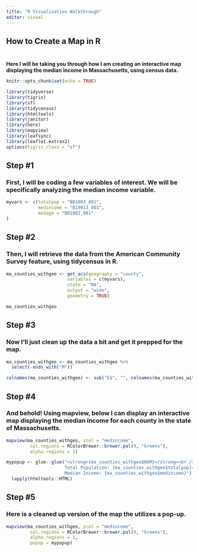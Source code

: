 ```yaml
---
title: "R Visualization Walkthrough"
editor: visual
---
```


## How to Create a Map in R

```         
```

### 

**Here I will be taking you through how I am creating an interactive map displaying the median income in Massachusetts, using census data.**

```r

knitr::opts_chunk$set(echo = TRUE)

library(tidyverse)
library(tigris)
library(sf)
library(tidycensus)
library(htmltools)
library(janitor)
library(here)
library(mapview)
library(leafsync)
library(leaflet.extras2)
options(tigris_class = "sf")


```

## Step #1

### **First, I will be coding a few variables of interest. We will be specifically analyzing the median income variable.**

```r
myvars <- c(totalpop = "B01003_001",
            medincome = "B19013_001",
            medage = "B01002_001"
)
```

## Step #2

### **Then, I will retrieve the data from the American Community Survey feature, using tidycensus in R.**

```r
ma_counties_withgeo <- get_acs(geography = "county",
                       variables = c(myvars),
                       state = "MA",
                       output = "wide",
                       geometry = TRUE)


```

```r

ma_counties_withgeo
```

## Step #3

### **Now I'll just clean up the data a bit and get it prepped for the map.**

```r
ma_counties_withgeo <- ma_counties_withgeo %>%
  select(-ends_with("M"))
```

```r

colnames(ma_counties_withgeo) <- sub("E$", "", colnames(ma_counties_withgeo))

```

## Step #4

### **And behold! Using mapview, below I can display an interactive map displaying the median income for each county in the state of Massachusetts.**

```r
mapview(ma_counties_withgeo, zcol = "medincome", 
         col.regions = RColorBrewer::brewer.pal(9, "Greens"), 
         alpha.regions = 1)
```

```r
mypopup <- glue::glue("<strong>{ma_counties_withgeo$NAM}</strong><br />
                      Total Population: {ma_counties_withgeo$totalpop}<br />
                      Median Income: {ma_counties_withgeo$medincome}") %>% 
  lapply(htmltools::HTML)

```

## Step #5

### **Here is a cleaned up version of the map the utilizes a pop-up.**

```r
mapview(ma_counties_withgeo, zcol = "medincome", 
         col.regions = RColorBrewer::brewer.pal(9, "Greens"), 
         alpha.regions = 1,
         popup = mypopup)
```
